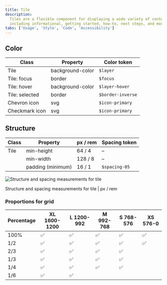 ```yaml
---
title: Tile
description:
  Tiles are a flexible component for displaying a wide variety of content,
  including informational, getting started, how-to, next steps, and more.
tabs: ['Usage', 'Style', 'Code', 'Accessibility']
---
```


## Color

| Class          | Property         | Color token       |
| -------------- | ---------------- | ----------------- |
| Tile           | background-color | `$layer`          |
| Tile: focus    | border           | `$focus`          |
| Tile: hover    | background-color | `$layer-hover`    |
| Tile: selected | border           | `$border-inverse` |
| Chevron icon   | svg              | `$icon-primary`   |
| Checkmark icon | svg              | `$icon-primary`   |

## Structure

| Class | Property          | px / rem | Spacing token |
| ----- | ----------------- | -------- | ------------- |
| Tile  | min-height        | 64 / 4   | –             |
|       | min-width         | 128 / 8  | –             |
|       | padding (minimum) | 16 / 1   | `$spacing-05` |

<div className="image--fixed">

![Structure and spacing measurements for tile](images/tile-style-1.png)

</div>

<Caption>Structure and spacing measurements for tile | px / rem</Caption>

### Proportions for grid

| Percentage | XL 1600-1200 | L 1200-992 | M 992-768 | S 768-576 | XS 576-0 |
| ---------- | ------------ | ---------- | --------- | --------- | -------- |
| 100%       | ✅           | ✅         | ✅        | ✅        | ✅       |
| 1/2        | ✅           | ✅         | ✅        | ✅        | ✅       |
| 2/3        | ✅           | ✅         | ✅        | ✅        |          |
| 1/3        | ✅           | ✅         | ✅        | ✅        |          |
| 1/4        | ✅           | ✅         | ✅        | ✅        |          |
| 1/6        | ✅           | ✅         |           |           |          |
